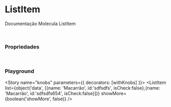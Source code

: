 
<Meta title="Organisms/ListItem" component={ListItem} />

# ListItem

Documentação Molecula ListItem

<Preview>
  <Story name="default">
    <ListItem list={[{name: 'Macarrão', id:'sdfsdfs', isCheck:false},{name: 'Macarrão', id:'sdfs545dfs', isCheck:false},{name: 'Macarrão', id:'sdfs6565dfs', isCheck:false}]}/>
  </Story>
</Preview>


<br/>

### Propriedades

<Props of={ListItem} />

<br/>

### Playground

<Story name="knobs" parameters={{ decorators: [withKnobs] }}>
  <ListItem
    list={object('data', [{name: 'Macarrão', id:'sdfsdfs', isCheck:false},{name: 'Macarrão', id:'sdfsdfs654', isCheck:false}])}
    showMore={boolean('showMore', false)}
  />
</Story>
